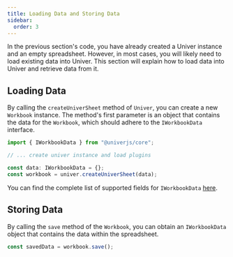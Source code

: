 ```yaml
---
title: Loading Data and Storing Data
sidebar:
  order: 3
---
```


In the previous section's code, you have already created a Univer instance and an empty spreadsheet. However, in most cases, you will likely need to load existing data into Univer. This section will explain how to load data into Univer and retrieve data from it.

## Loading Data

By calling the `createUniverSheet` method of `Univer`, you can create a new `Workbook` instance. The method's first parameter is an object that contains the data for the `Workbook`, which should adhere to the `IWorkbookData` interface.

```ts
import { IWorkbookData } from "@univerjs/core";

// ... create univer instance and load plugins

const data: IWorkbookData = {};
const workbook = univer.createUniverSheet(data);
```

You can find the complete list of supported fields for `IWorkbookData` [here](/api/core/interfaces/IWorkbookData.html).

## Storing Data

By calling the `save` method of the `Workbook`, you can obtain an `IWorkbookData` object that contains the data within the spreadsheet.

```ts
const savedData = workbook.save();
```